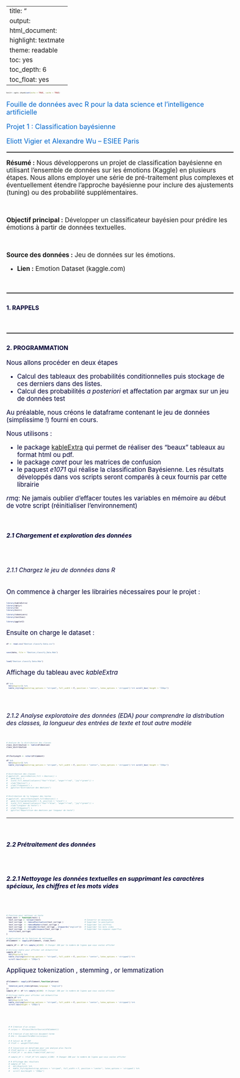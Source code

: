 
---
title: "<FONT color='#0066CC'><FONT size = 4 ><DIV align= center> AP-4209 ESIEE-Paris: 2023 -2024 </DIV></FONT></FONT>"
output:
  html_document:
    highlight: textmate
    theme: readable
    toc: yes
    toc_depth: 6
    toc_float: yes
---



```{=html}
<style type="text/css">
body, td {font-size: 17px;}
code.r{font-size: 5px;}

pre { font-size: 15px;}
</style>
```


```r
knitr::opts_chunk$set(echo = TRUE, cache = TRUE)
```

<FONT color='#0066CC'><FONT size = 4 >

::: {align="center"}
Fouille de données avec R pour la data science et l'intelligence artificielle\

Projet 1 : Classification bayésienne
:::


</FONT></FONT>

<FONT color='#0066CC'><FONT size = 4 >

::: {align="center"}
Eliott Vigier et Alexandre Wu -- ESIEE Paris\
:::

</FONT></FONT>

<hr style="border: 1px  solid gray">

</hr>

**Résumé :** Nous développerons un projet de classification bayésienne en utilisant l'ensemble de données sur les émotions (Kaggle) en plusieurs étapes. Nous allons employer une série de pré-traitement plus complexes et éventuellement étendre l'approche bayésienne pour inclure des ajustements (tuning) ou des probabilité supplémentaires.

<br>

**Objectif principal :** Développer un classificateur bayésien pour prédire les émotions à partir de données textuelles.

<br>

**Source des données :** Jeu de données sur les émotions.

* **Lien :** Emotion Dataset (kaggle.com)

<br>

<hr style="border: 1px  solid gray">

### <FONT color='#000033'><FONT size = 3> 1. RAPPELS  </FONT></FONT> 



<br>
<hr style="border: 1px  solid gray">

### <FONT color='#000033'><FONT size = 3> 2. PROGRAMMATION </FONT> 


Nous allons procéder en deux étapes    
  
  - Calcul des tableaux des probabilités conditionnelles puis stockage de ces derniers dans des listes. 
  - Calcul des probabilités *a posteriori* et affectation par argmax sur un jeu de données test
  
  
Au préalable, nous créons le dataframe contenant le jeu de données (simplissime !) fourni en cours.  

Nous utilisons :   

  * le package [kableExtra](https://cran.r-project.org/web/packages/kableExtra/vignettes/awesome_table_in_html.html) qui permet de réaliser des "beaux" tableaux au format html ou pdf.   
  * le package *caret* pour les matrices de confusion    
  * le paquest *e1071* qui réalise la classification Bayésienne. Les résultats développés dans vos scripts seront comparés à ceux fournis par cette librairie     
  
*rmq*: Ne jamais oublier d'effacer  toutes les variables en mémoire au début de votre script (réinitialiser l'environnement)

<br>

##### <FONT color='#000033'><FONT size = 3> 2.1 Chargement et exploration des données </FONT></FONT>

<br>

###### <FONT color='#000033'><FONT size =3> 2.1.1 Chargez le jeu de données dans R </FONT> </FONT> 

On commence à charger les librairies nécessaires pour le projet :
```r
library(kableExtra)
library(dplyr)
library(tm)
library(knitr)

library(tokenizers)
library(text2vec)

library(ggplot2)
```

Ensuite on charge le dataset :

```r
df <- read.csv("Emotion_classify_Data.csv")
```
```r
save(data, file = "Emotion_classify_Data.Rda")
```

```r
load("Emotion_classify_Data.Rda")
```
Affichage du tableau avec *kableExtra*

```r
df %>%
  kbl(digits=3) %>%  
  kable_styling(bootstrap_options = "striped", full_width = F, position = "center", latex_options = 'stripped') %>% scroll_box( height = "250px")
```

<br>

###### <FONT color='#000033'><FONT size =3> 2.1.2 Analyse exploratoire des données (EDA) pour comprendre la distribution des classes, la longueur des entrées de texte et tout autre modèle </FONT> </FONT> 


```r
# Analyse de la distribution des classes
class_distribution <- table(df$Emotion)
class_distribution
```


```r
df$TextLength <- nchar(df$Comment)

df %>%
  kbl(digits=3) %>%  
  kable_styling(bootstrap_options = "striped", full_width = F, position = "center", latex_options = 'stripped') %>% scroll_box( height = "250px")

```

```r
# Distribution des classes
# ggplot(df, aes(x=Emotion,fill = Emotion)) +
#   geom_bar() +
#   scale_fill_manual(values=c("fear"="blue", "anger"="red", "joy"="green")) +
#   xlab("Emotion") +
#   ylab("Fréquence") +
#   ggtitle("Distribution des émotions")
```

```r
# Distribution de la longueur des textes
# ggplot(df, aes(x=TextLength,fill=Emotion)) +
#   geom_histogram(binwidth = 8, position = "stack") +
#   scale_fill_manual(values=c("fear"="blue", "anger"="red", "joy"="green")) +
#   xlab("Longueur du texte") +
#   ylab("Fréquence") +
#   ggtitle("Répartition des émotions par longueur de texte")
```
<hr>

<br>

##### <FONT color='#000033'> <FONT size = 3> 2.2 Prétraitement des données </FONT></FONT>

<br>

##### <FONT color='#000033'> <FONT size = 3> 2.2.1 Nettoyage les données textuelles en supprimant les caractères spéciaux, les chiffres et les mots vides </FONT></FONT>

<br>

```r
# Fonction pour nettoyer un texte
clean_text <- function(text) {
  text_corrige <- tolower(text)                                       # Convertir en minuscules
  text_corrige  <- removePunctuation(text_corrige )                   # Supprimer la ponctuation
  text_corrige  <- removeNumbers(text_corrige )                       # Supprimer les chiffres
  text_corrige  <- removeWords(text_corrige , stopwords("english"))   # Supprimer les mots vides
  text_corrige  <- stripWhitespace(text_corrige )                     # Supprimer les espaces superflus
  return(text_corrige)
}

# Application de la fonction de nettoyage
df$Comment <- sapply(df$Comment, clean_text)

sample_df <- df %>% sample_n(100)  # Changer 100 par le nombre de lignes que vous voulez afficher

# Utilisez kable pour afficher cet échantillon
sample_df %>%
  kbl(digits=3) %>%
  kable_styling(bootstrap_options = "striped", full_width = F, position = "center", latex_options = 'stripped') %>%
  scroll_box(height = "250px")
```

Appliquez tokenization , stemming , or lemmatization

```r
df$Comment<- sapply(df$Comment,function(phrase)
{
  tokenize_word_stems(phrase,language = "english")
})
sample_df <- df %>% sample_n(100)  # Changer 100 par le nombre de lignes que vous voulez afficher

# Utilisez kable pour afficher cet échantillon
sample_df %>%
  kbl(digits=3) %>%
  kable_styling(bootstrap_options = "striped", full_width = F, position = "center", latex_options = 'stripped') %>%
  scroll_box(height = "250px")

```

<br>

```r

  # # Création d'un corpus
  # corpus <- VCorpus(VectorSource(df$Comment))
  
  # # Création d'une matrice document-terme
  # dtm <- DocumentTermMatrix(corpus)
  
  # # Calcul de TF-IDF
  # tfidf <- weightTfIdf(dtm)
  
  # # Conversion en dataframe pour une analyse plus facile
  # tfidf_matrix <- as.matrix(tfidf)
  # tfidf_df <- as.data.frame(tfidf_matrix)

  # sample_df <- tfidf_df %>% sample_n(100)  # Changer 100 par le nombre de lignes que vous voulez afficher

  # # Affichage des résultats
  # sample_df %>%
  #   kbl(digits=3) %>%
  #   kable_styling(bootstrap_options = "striped", full_width = F, position = "center", latex_options = 'stripped') %>%
  #   scroll_box(height = "250px")
  ```







